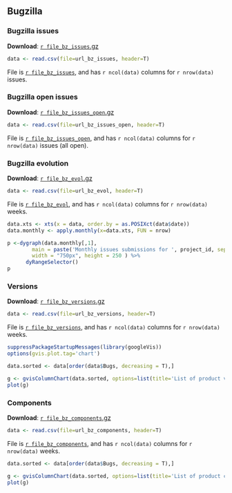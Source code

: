 
## <a name="bz"></a> Bugzilla

### <a name="bz_issues"></a> Bugzilla issues

**Download**: [`r file_bz_issues`.gz](`r file_bz_issues`.gz)

```r
data <- read.csv(file=url_bz_issues, header=T)
```

File is [``r file_bz_issues``](`r file_bz_issues`), and has ``r ncol(data)`` columns for ``r nrow(data)`` issues.

### <a name="bz_issues_open"></a> Bugzilla open issues

**Download**: [`r file_bz_issues_open`.gz](`r file_bz_issues_open`.gz)

```r
data <- read.csv(file=url_bz_issues_open, header=T)
```

File is [``r file_bz_issues_open``](`r file_bz_issues_open`), and has ``r ncol(data)`` columns for ``r nrow(data)`` issues (all open).

### <a name="bz_evol"></a> Bugzilla evolution

**Download**: [`r file_bz_evol`.gz](../`r file_bz_evol`.gz)

```r
data <- read.csv(file=url_bz_evol, header=T)
```

File is [``r file_bz_evol``](../`r file_bz_evol`), and has ``r ncol(data)`` columns for ``r nrow(data)`` weeks.

```r
data.xts <- xts(x = data, order.by = as.POSIXct(data$date))
data.monthly <- apply.monthly(x=data.xts, FUN = nrow)

p <-dygraph(data.monthly[,1],
        main = paste('Monthly issues submissions for ', project_id, sep=''),
        width = "750px", height = 250 ) %>%
      dyRangeSelector()
p
```

### <a name="bz_versions"></a> Versions

**Download**: [`r file_bz_versions`.gz](../`r file_bz_versions`.gz)

```r
data <- read.csv(file=url_bz_versions, header=T)
```

File is [``r file_bz_versions``](../`r file_bz_versions`), and has ``r ncol(data)`` columns for ``r nrow(data)`` weeks.

```r
suppressPackageStartupMessages(library(googleVis))
options(gvis.plot.tag='chart')

data.sorted <- data[order(data$Bugs, decreasing = T),]

g <- gvisColumnChart(data.sorted, options=list(title='List of product versions', legend="{position: 'none'}", width="automatic", height="300px"))
plot(g)
```

### <a name="bz_components"></a> Components

**Download**: [`r file_bz_components`.gz](../`r file_bz_components`.gz)

```r
data <- read.csv(file=url_bz_components, header=T)
```

File is [``r file_bz_components``](../`r file_bz_components`), and has ``r ncol(data)`` columns for ``r nrow(data)`` weeks.

```r
data.sorted <- data[order(data$Bugs, decreasing = T),]

g <- gvisColumnChart(data.sorted, options=list(title='List of product components', legend="{position: 'none'}", width="automatic", height="300px"))
plot(g)
```

